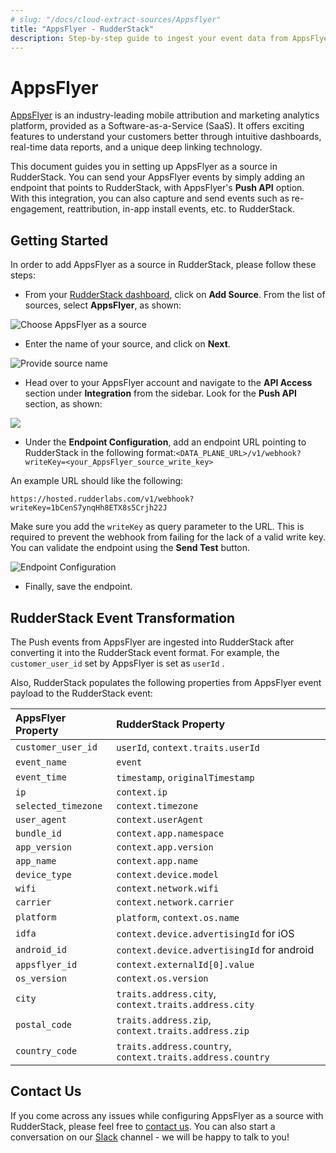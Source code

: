 ```yaml
---
# slug: "/docs/cloud-extract-sources/Appsflyer"
title: "AppsFlyer - RudderStack"
description: Step-by-step guide to ingest your event data from AppsFlyer into RudderStack.
---
```


# AppsFlyer

[AppsFlyer](https://www.appsflyer.com/) is an industry-leading mobile attribution and marketing analytics platform, provided as a Software-as-a-Service \(SaaS\). It offers exciting features to understand your customers better through intuitive dashboards, real-time data reports, and a unique deep linking technology.

This document guides you in setting up AppsFlyer as a source in RudderStack. You can send your AppsFlyer events by simply adding an endpoint that points to RudderStack, with AppsFlyer's **Push API** option. With this integration, you can also capture and send events such as re-engagement, reattribution, in-app install events, etc. to RudderStack.

## Getting Started

In order to add AppsFlyer as a source in RudderStack, please follow these steps:

- From your [RudderStack dashboard](https://app.rudderstack.com/), click on **Add Source**. From the list of sources, select **AppsFlyer**, as shown:

![Choose AppsFlyer as a source](../.gitbook/assets/AF_choose_src.png)

- Enter the name of your source, and click on **Next**.

![Provide source name](../.gitbook/assets/AF_src_name.png)

- Head over to your AppsFlyer account and navigate to the **API Access** section under **Integration** from the sidebar. Look for the **Push API** section, as shown:

![](../.gitbook/assets/AF_Dashboard.png)

- Under the **Endpoint Configuration**, add an endpoint URL pointing to RudderStack in the following format:`<DATA_PLANE_URL>/v1/webhook?writeKey=<your_AppsFlyer_source_write_key>`

An example URL should like the following:

```http
https://hosted.rudderlabs.com/v1/webhook?writeKey=1bCenS7ynqHh8ETX8s5Crjh22J
```

<div class="warningBlock">
Make sure you add the <code class="inline-code">writeKey</code> as query parameter to the URL. This is required to prevent the webhook from failing for the lack of a valid write key.

</div>

<div class="infoBlock">
You can validate the endpoint using the <strong>Send Test</strong> button.

</div>

![Endpoint Configuration](../.gitbook/assets/AF_src_sendtest.png)

- Finally, save the endpoint.

## RudderStack Event Transformation

The Push events from AppsFlyer are ingested into RudderStack after converting it into the RudderStack event format. For example, the `customer_user_id` set by AppsFlyer is set as `userId` .

Also, RudderStack populates the following properties from AppsFlyer event payload to the RudderStack event:

| AppsFlyer Property  | RudderStack Property                                       |
| :------------------ | :--------------------------------------------------------- |
| `customer_user_id`  | `userId`, `context.traits.userId`                          |
| `event_name`        | `event`                                                    |
| `event_time`        | `timestamp`, `originalTimestamp`                           |
| `ip`                | `context.ip`                                               |
| `selected_timezone` | `context.timezone`                                         |
| `user_agent`        | `context.userAgent`                                        |
| `bundle_id`         | `context.app.namespace`                                    |
| `app_version`       | `context.app.version`                                      |
| `app_name`          | `context.app.name`                                         |
| `device_type`       | `context.device.model`                                     |
| `wifi`              | `context.network.wifi`                                     |
| `carrier`           | `context.network.carrier`                                  |
| `platform`          | `platform`, `context.os.name`                              |
| `idfa`              | `context.device.advertisingId` for iOS                     |
| `android_id`        | `context.device.advertisingId` for android                 |
| `appsflyer_id`      | `context.externalId[0].value`                              |
| `os_version`        | `context.os.version`                                       |
| `city`              | `traits.address.city`, `context.traits.address.city`       |
| `postal_code`       | `traits.address.zip`, `context.traits.address.zip`         |
| `country_code`      | `traits.address.country`, `context.traits.address.country` |

## Contact Us

If you come across any issues while configuring AppsFlyer as a source with RudderStack, please feel free to [contact us](mailto:%20docs@rudderstack.com). You can also start a conversation on our [Slack](https://resources.rudderstack.com/join-rudderstack-slack) channel - we will be happy to talk to you!
